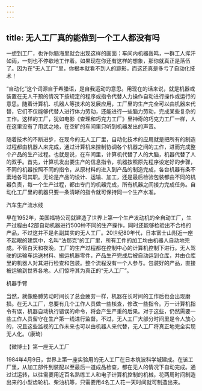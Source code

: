 ```yaml
---
---
---
```

title: 无人工厂真的能做到一个工人都没有吗
---




一想到工厂，也许你脑海里就会出现这样的画面：车间内机器轰鸣，一群工人挥汗如雨，一刻也不停歇地工作着。如果现在你还有这样的想象，那你就真正是落伍了。因为在“无人工厂”里，你根本就看不到人的踪影，而这还真是多亏了自动化技术！



“自动化”这个词源自于希腊语，是自我运动的意思。用现在的话来说，就是机器或装置在无人干预的情况下按规定的程序或指令代替人力操作自动进行操作或运行的意思。随着计算机、机器人等技术的发展应用，工厂里的生产完全可以由机器来代替，它们不仅能够代替人进行体力劳动，还能进行一些脑力劳动，完成某些复杂的工作。这样的工厂，犹如电影《查理和巧克力工厂》里神奇的巧克力工厂一样，人在这里没有了用武之地，在空旷的车间里只听到机器发出的声音。

随着技术的不断进步，在现今的无人工厂里，自动化技术的应用就是把所有的制造过程都由机器人来完成，通过计算机来控制协调各个机器之间的工作，进而完成整个产品的生产过程。也就是说，在车间里，计算机代替了人的大脑，机器代替了人的双手。首先，计算机发出要生产的信息指令，机器按照原先程序设定好的步骤，不同的机器按照不同的指令，从原材料的进入到产品的制造完成，各台机器有条不紊地各司其职。无论是产品的设计、运输、加工，还是最后检验包装都由不同的机器负责，每一个生产过程，都由专门的机器完成，所有机器之间接力完成任务。自动化工厂里的机器只要一条清晰的指令就可保持同一个生产水准。

汽车生产流水线



早在1952年，美国福特公司就建造了世界上第一个生产发动机的全自动工厂，生产过程由42部自动机器进行500种不同的生产操作，同时还能够检验出不合格的产品，不过这并不是名副其实的无人工厂。20世纪80年代，日本富士山附近一座不起眼的建筑中，名叫“法那克”的工厂里，所有工件的加工均由机器人自动地完成。不管白天和夜晚，工厂的生产过程都在控制中心的计算机控制下进行。无人驾驶的运输车运送材料、搬运机器零件，产品生产完成后被自动运到仓库，并由仓库里的机器人对其进行检查和包装。整个流程没有一个人参与。包装好的产品，直接被运输到世界各地。人们惊呼其为真正的“无人工厂”。

机器手臂



当然，就像胳膊劳动时间长了总会疲劳一样，机器在长时间的工作后也会出现磨损。在无人工厂，总要有几个工作人员做一些核查，修改一些指令。万一计算机指令有误，机器自动执行错误的命令，将会产生严重的后果。对于这些，仍然需要一些工作人员留守在生产第一线进行监督。不过，无人工厂大部分时间里是令人放心的，况且这些监视的工作未来也可以由机器人来代替，无人工厂将真正地完全实现无人化。（康琦）





【微博士】第一座无人工厂



1984年4月9日，世界上第一座实验用的无人工厂在日本筑波科学城建成。在该工厂里，从加工部件到装配以至最后一道成品检查，都在无人的情况下自动完成。通过试运转，以往需要用近百名熟练工人和电子计算机控制的机械，花两周时间制造出来的小型齿轮机、柴油机等，只需要用4名工人花一天时间就可制造出来。